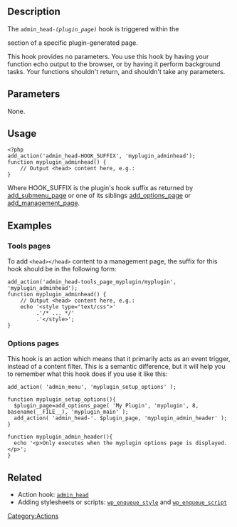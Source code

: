 == Description ==

The <code>admin_head-''(plugin_page)''</code> hook is triggered within the <tt><head></head></tt> section of a specific plugin-generated page.

This hook provides no parameters. You use this hook by having your function echo output to the browser, or by having it perform background tasks. Your functions shouldn't return, and shouldn't take any parameters.

== Parameters ==
None.

== Usage ==

<pre>
<?php
add_action('admin_head-HOOK_SUFFIX', 'myplugin_adminhead');
function myplugin_adminhead() {
    // Output <head> content here, e.g.:
}
</pre>

Where HOOK_SUFFIX is the plugin's hook suffix as returned by [[add_submenu_page]] or one of its siblings [[add_options_page]] or [[add_management_page]].

== Examples ==

=== Tools pages ===

To add <code><nowiki><head></head></nowiki></code> content to a management page, the suffix for this hook should be in the following form:

<pre>
add_action('admin_head-tools_page_myplugin/myplugin', 'myplugin_adminhead');
function myplugin_adminhead() {
    // Output <head> content here, e.g.:
    echo '<style type="text/css">'
         .'/* ... */'
         .'</style>';
}
</pre>

=== Options pages ===

This hook is an action which means that it primarily acts as an event trigger, instead of a content filter. This is a semantic difference, but it will help you to remember what this hook does if you use it like this:
<pre>
add_action( 'admin_menu', 'myplugin_setup_options' );

function myplugin_setup_options(){
  $plugin_page=add_options_page( 'My Plugin', 'myplugin', 8, basename(__FILE__), 'myplugin_main' );
  add_action( 'admin_head-'. $plugin_page, 'myplugin_admin_header' );
}

function myplugin_admin_header(){
  echo '<p>Only executes when the myplugin options page is displayed.</p>';
}
</pre>

== Related ==

* Action hook: <code>[[Plugin API/Action Reference/admin_head|admin_head]]</code>
* Adding stylesheets or scripts: <code>[[Function_Reference/wp_enqueue_style|wp_enqueue_style]]</code> and <code>[[Function_Reference/wp_enqueue_script|wp_enqueue_script]]</code>

[[Category:Actions]]